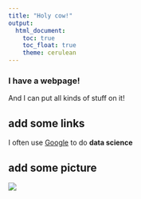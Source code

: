 ```yaml
---
title: "Holy cow!"
output:
  html_document:
    toc: true
    toc_float: true
    theme: cerulean
---
```


### I have a webpage!

And I can put all kinds of stuff on it!


## add some links
I often use [Google](https://www.google.com/) to do **data science**

## add some picture
![](photo1.jpg)



